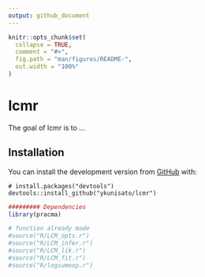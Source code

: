 ```yaml
---
output: github_document
---
```


<!-- README.md is generated from README.Rmd. Please edit that file -->

```r
knitr::opts_chunk$set(
  collapse = TRUE,
  comment = "#>",
  fig.path = "man/figures/README-",
  out.width = "100%"
)
```

# lcmr

<!-- badges: start -->
<!-- badges: end -->

The goal of lcmr is to ...

## Installation

You can install the development version from [GitHub](https://github.com/) with:

``` 
# install.packages("devtools")
devtools::install_github("ykunisato/lcmr")
```



```r
######### Dependencies
library(pracma)

# function already made
#source("R/LCM_opts.r")
#source("R/LCM_infer.r")
#source("R/LCM_lik.r")
#source("R/LCM_fit.r")
#source("R/logsumexp.r")
```


